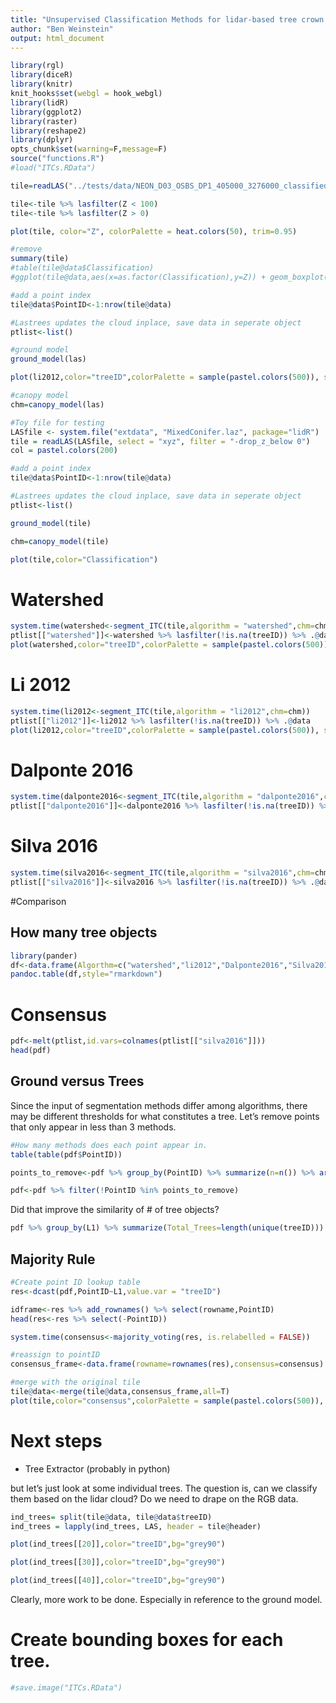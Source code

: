 ```yaml
---
title: "Unsupervised Classification Methods for lidar-based tree crown deliniation"
author: "Ben Weinstein"
output: html_document
---
```


```r
library(rgl)
library(diceR)
library(knitr)
knit_hooks$set(webgl = hook_webgl)
library(lidR)
library(ggplot2)
library(raster)
library(reshape2)
library(dplyr)
opts_chunk$set(warning=F,message=F)
source("functions.R")
#load("ITCs.RData")
```

```r
tile=readLAS("../tests/data/NEON_D03_OSBS_DP1_405000_3276000_classified_point_cloud.laz")

tile<-tile %>% lasfilter(Z < 100)
tile<-tile %>% lasfilter(Z > 0)

plot(tile, color="Z", colorPalette = heat.colors(50), trim=0.95)

#remove 
summary(tile)
#table(tile@data$Classification)
#ggplot(tile@data,aes(x=as.factor(Classification),y=Z)) + geom_boxplot()

#add a point index
tile@data$PointID<-1:nrow(tile@data)

#Lastrees updates the cloud inplace, save data in seperate object
ptlist<-list()

#ground model
ground_model(las)

plot(li2012,color="treeID",colorPalette = sample(pastel.colors(500)), size = 1)

#canopy model
chm=canopy_model(las)
```

```r
#Toy file for testing
LASfile <- system.file("extdata", "MixedConifer.laz", package="lidR")
tile = readLAS(LASfile, select = "xyz", filter = "-drop_z_below 0")
col = pastel.colors(200)

#add a point index
tile@data$PointID<-1:nrow(tile@data)

#Lastrees updates the cloud inplace, save data in seperate object
ptlist<-list()

ground_model(tile)

chm=canopy_model(tile)

plot(tile,color="Classification")
```

# Watershed

```r
system.time(watershed<-segment_ITC(tile,algorithm = "watershed",chm=chm))
ptlist[["watershed"]]<-watershed %>% lasfilter(!is.na(treeID)) %>% .@data
plot(watershed,color="treeID",colorPalette = sample(pastel.colors(500)), size = 1)
```

# Li 2012

```r
system.time(li2012<-segment_ITC(tile,algorithm = "li2012",chm=chm))
ptlist[["li2012"]]<-li2012 %>% lasfilter(!is.na(treeID)) %>% .@data
plot(li2012,color="treeID",colorPalette = sample(pastel.colors(500)), size = 1)
```
# Dalponte 2016

```r
system.time(dalponte2016<-segment_ITC(tile,algorithm = "dalponte2016",chm=chm))
ptlist[["dalponte2016"]]<-dalponte2016 %>% lasfilter(!is.na(treeID)) %>% .@data

```

# Silva 2016

```r
system.time(silva2016<-segment_ITC(tile,algorithm = "silva2016",chm=chm))
ptlist[["silva2016"]]<-silva2016 %>% lasfilter(!is.na(treeID)) %>% .@data 
```

#Comparison

## How many tree objects
```r
library(pander)
df<-data.frame(Algorthm=c("watershed","li2012","Dalponte2016","Silva2016"),Total_Trees=c( max(ptlist[["watershed"]]$treeID,na.rm=T),max(ptlist[["li2012"]]$treeID,na.rm=T), max(ptlist[["dalponte2016"]]$treeID,na.rm=T), max(ptlist[["silva2016"]]$treeID,na.rm=T)))
pandoc.table(df,style="rmarkdown")
```

# Consensus

```r
pdf<-melt(ptlist,id.vars=colnames(ptlist[["silva2016"]]))
head(pdf)
```

## Ground versus Trees

Since the input of segmentation methods differ among algorithms, there may be different thresholds for what constitutes a tree. Let's remove points that only appear in less than 3 methods.

```r
#How many methods does each point appear in.
table(table(pdf$PointID))

points_to_remove<-pdf %>% group_by(PointID) %>% summarize(n=n()) %>% arrange(n) %>% filter(n < 3) %>% .$PointID

pdf<-pdf %>% filter(!PointID %in% points_to_remove)
```

Did that improve the similarity of # of tree objects?

```r
pdf %>% group_by(L1) %>% summarize(Total_Trees=length(unique(treeID)))

```

## Majority Rule

```r
#Create point ID lookup table
res<-dcast(pdf,PointID~L1,value.var = "treeID")

idframe<-res %>% add_rownames() %>% select(rowname,PointID)
head(res<-res %>% select(-PointID))

system.time(consensus<-majority_voting(res, is.relabelled = FALSE))

#reassign to pointID
consensus_frame<-data.frame(rowname=rownames(res),consensus=consensus) %>% inner_join(idframe) %>% select(PointID,consensus)

#merge with the original tile
tile@data<-merge(tile@data,consensus_frame,all=T)
plot(tile,color="consensus",colorPalette = sample(pastel.colors(500)), size = 1)
```

# Next steps

* Tree Extractor (probably in python)

but let's just look at some individual trees. The question is, can we classify them based on the lidar cloud? Do we need to drape on the RGB data.

```r
ind_trees= split(tile@data, tile@data$treeID)
ind_trees = lapply(ind_trees, LAS, header = tile@header)
```

```r
plot(ind_trees[[20]],color="treeID",bg="grey90")
```

```r
plot(ind_trees[[30]],color="treeID",bg="grey90")
```

```r
plot(ind_trees[[40]],color="treeID",bg="grey90")
```

Clearly, more work to be done. Especially in reference to the ground model. 

# Create bounding boxes for each tree.

```r
#save.image("ITCs.RData")
```
